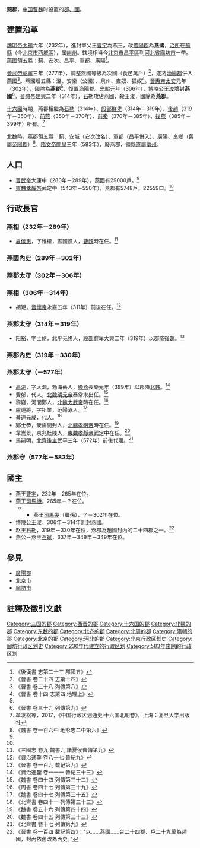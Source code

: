 {{otheruses|subject=[[曹魏|曹魏]]到[[隋朝|隋朝]]的燕郡（國）|other=漢代的燕國|廣陽郡}}
'''燕郡'''，[[中国|中国]][[曹魏|曹魏]]时设置的[[郡|郡、國]]。

==建置沿革==
[[魏明帝|魏明帝]][[太和_(曹魏)|太和]]六年（232年），進封單父王[[曹宇_(三国)|曹宇]]為燕王，改[[廣陽郡|廣陽郡]]為'''燕國'''，[[治所|治所]]在[[薊縣|薊縣]]（今[[北京市|北京市]][[西城區|西城區]]），属[[幽州|幽州]]。辖境相当今[[北京市|北京市]][[昌平區|昌平區]]到[[河北省|河北省]][[廊坊市|廊坊市]]一帶。燕國領五縣：薊、安次、昌平、軍都、廣陽<ref>《後漢書 志第二十三 郡國五》</ref>。

[[晉武帝|晉武帝]][[咸寧_(西晉)|咸寧]]三年（277年），調整燕國等級為次國（食邑萬戶）<ref>《晉書 卷二十四 志第十四》</ref>，遂將[[漁陽郡|漁陽郡]]併入燕國<ref name=j38>《晉書 卷三十八 列傳第八》</ref>。燕國增五縣：潞、安樂（公國）、泉州、雍奴、狐奴<ref name=j14>《晉書 卷十四 志第四 地理上》</ref>。[[晉惠帝|晉惠帝]][[太安_(西晉)|太安]]元年（302年），國除為'''燕郡'''<ref name=j38/>，復置漁陽郡。[[光熙|光熙]]元年（306年），博陵公[[王浚|王浚]]增封'''燕國'''<ref>《晉書 卷三十九 列傳第九》</ref>。[[晉愍帝|晉愍帝]][[建興_(西晉)|建興]]二年（314年），[[石勒|石勒]]攻佔燕國，殺王浚，國除為'''燕郡'''。

[[十六國|十六國]]時期，燕郡相繼為[[石勒|石勒]]（314年）、[[段部鮮卑|段部鮮卑]]（314年－319年）、[[後趙|後趙]]（319年－350年）、[[前燕|前燕]]（350年－370年）、[[前秦|前秦]]（370年－385年）、[[後燕|後燕]]（385年－399年）所有。<ref>牟发松等，2017，《中国行政区划通史·十六国北朝卷》，上海：复旦大学出版社</ref>

[[北魏|北魏]]時，燕郡領五縣：薊、安城（安次改名）、軍都（昌平併入）、廣陽、良鄉（舊屬[[范陽郡|范陽郡]]）<ref name=dxz>《魏書 卷一百六中 地形志二中第六》</ref>。[[隋文帝|隋文帝]][[開皇|開皇]]三年（583年），廢燕郡，領縣直屬[[幽州|幽州]]。

==人口==
*[[晉武帝|晉武帝]]太康中（280年－289年），燕國有29000戶。<ref name=j14/>
*[[東魏孝靜帝|東魏孝靜帝]]武定中（543年－550年），燕郡有5748戶，22559口。<ref name=dxz/>

==行政長官==
===燕相（232年－289年）===
*[[夏侯惠|夏侯惠]]，字稚權，譙國譙人，[[曹魏|曹魏]]時在任。<ref>《三國志 卷九 魏書九 諸夏侯曹傳第九》</ref>
===燕國內史（289年－302年）===
===燕郡太守（302年－306年）===
===燕相（306年－314年）===
*胡矩，[[晉懷帝|晉懷帝]]永嘉五年（311年）前後在任。<ref>《資治通鑒 卷八十七 晉紀九》</ref>
===燕郡太守（314年－319年）===
*阳裕，字士伦，北平无终人，[[段部鮮卑|段部鮮卑]]大興二年（319年）以郡降[[後趙|後趙]]。<ref>《晉書 卷一百九 载记第九》</ref>
===燕郡內史（319年－330年）===
===燕郡太守（－577年）===
*[[高湖|高湖]]，字大渊，勃海蓨人，[[後燕|後燕]]長樂元年（399年）以郡降[[北魏|北魏]]。<ref>《資治通鑒 卷一一一 晉紀三十三》</ref>
*費郁，代人，[[北魏明元帝|北魏明元帝]]泰常末出任。<ref>《魏書 卷四十四 列傳第三十二》</ref>
*黎嶷，河間鄚人，[[北魏太武帝|北魏太武帝]]時在任。<ref>《周書 卷四十七 列傳第三十九》</ref>
*盧道將，字祖業，范陽涿人。<ref>《魏書 卷四十七 列傳第三十五》</ref>
*綦連元成，代人。<ref>《北齊書 卷四十一 列傳第三十三》</ref>
*鄭士恭，滎陽開封人，[[北魏孝明帝|北魏孝明帝]]時在任。<ref>《魏書 卷五十六 列傳第四十四》</ref>
*韋嵩景，京兆杜陵人，[[東魏孝靜帝|東魏孝靜帝]]武定中在任。<ref>《魏書 卷四十五 列傳第三十三》</ref>
*馬嗣明，[[北齊後主|北齊後主]]武平三年（572年）前後代理。<ref>《北齊書 卷十七 列傳第九》</ref>
===燕郡守（577年－583年）===

==國主==
*燕王[[曹宇_(三国)|曹宇]]，232年－265年在位。
*燕王[[司馬機|司馬機]]，265年－？在位。
***燕王[[司馬幾|司馬幾]]（繼孫），？－302年在位。
*博陵公[[王浚|王浚]]，306年－314年別封燕國。
*赵王[[石勒|石勒]]，319年－330年在位，燕郡為趙國封內的二十四郡之一。<ref>《晉書 卷一百四 載記第四》：“以……燕國……合二十四郡、戶二十九萬為趙國，封內依舊改為內史。”</ref>
*燕公－燕王[[石斌|石斌]]，337年－349年－349年在位。

==參見==
*[[廣陽郡|廣陽郡]]
*[[北京市|北京市]]
*[[廊坊市|廊坊市]]
==註釋及徵引文獻==
{{reflist|3}}
{{三國行政區劃|nocat}}
{{西晉行政區劃|nocat}}
{{十六國行政區劃|nocat}}
{{北朝行政區劃|nocat}}
{{DEFAULTSORT:Y}}
[[Category:三国的郡|Category:三国的郡]]
[[Category:西晋的郡|Category:西晋的郡]]
[[Category:十六国的郡|Category:十六国的郡]]
[[Category:北魏的郡|Category:北魏的郡]]
[[Category:东魏的郡|Category:东魏的郡]]
[[Category:北齐的郡|Category:北齐的郡]]
[[Category:北周的郡|Category:北周的郡]]
[[Category:隋朝的郡|Category:隋朝的郡]]
[[Category:北京的郡|Category:北京的郡]]
[[Category:河北的郡|Category:河北的郡]]
[[Category:北京行政区划史|Category:北京行政区划史]]
[[Category:廊坊行政区划史|Category:廊坊行政区划史]]
[[Category:230年代建立的行政区划|Category:230年代建立的行政区划]]
[[Category:583年废除的行政区划|Category:583年废除的行政区划]]